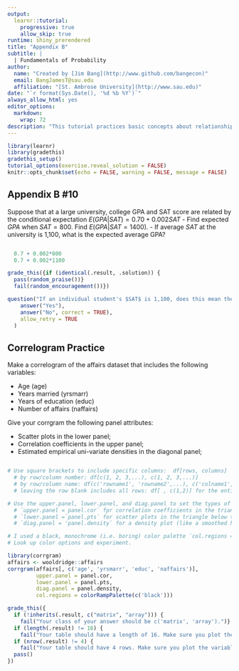 ```yaml
---
output: 
  learnr::tutorial:
    progressive: true
    allow_skip: true
runtime: shiny_prerendered
title: "Appendix B"
subtitle: |
  | Fundamentals of Probability
author: 
  name: "Created by [Jim Bang](http://www.github.com/bangecon)"
  email: BangJamesT@sau.edu
  affiliation: "[St. Ambrose University](http://www.sau.edu)"
date: "`r format(Sys.Date(), '%d %b %Y')`"
always_allow_html: yes
editor_options: 
  markdown: 
    wrap: 72
description: "This tutorial practices basic concepts about relationships between two variables."
---
```


```r
library(learnr)
library(gradethis)
gradethis_setup()
tutorial_options(exercise.reveal_solution = FALSE)
knitr::opts_chunk$set(echo = FALSE, warning = FALSE, message = FALSE)
```

## Appendix B #10

Suppose that at a large university, college GPA and SAT score are related by the conditional expectation $E(GPA|SAT) = 0.70 + 0.002 SAT$
  - Find expected $GPA$ when $SAT = 800$. Find $E(GPA|SAT = 1400)$. 
  - If average $SAT$ at the university is 1,100, what is the expected average GPA? 

```r

```

```r
  0.7 + 0.002*800
  0.7 + 0.002*1100
```

```r
grade_this({if (identical(.result, .solution)) {
  pass(random_praise())}
  fail(random_encouragement())})
```

```r
question("If an individual student's $SAT$ is 1,100, does this mean they will have the same GPA as the previous question?",
    answer("Yes"),
    answer("No", correct = TRUE),
    allow_retry = TRUE
  )
```

## Correlogram Practice

Make a correlogram of the affairs dataset that includes the following variables: 

  - Age (age)
  - Years married (yrsmarr)
  - Years of education (educ)
  - Number of affairs (naffairs)

Give your corrgram the following panel attributes: 
  
  - Scatter plots in the lower panel;
  - Correlation coefficients in the upper panel;
  - Estimated empirical uni-variate densities in the diagonal panel; 

```r

```

```r
# Use square brackets to include specific columns:  df[rows, columns]
  # by row/column number: df[c(1, 2, 3,...), c(1, 2, 3,...)]  
  # by row/column name: df(c('rowname1', 'rowname2',...), c('colname1', colname2',...))
  # leaving the row blank includes all rows: df[ , c(1,2)] for the entire first 2 rows
```

```r
# Use the upper.panel, lower.panel, and diag.panel to set the types of information in each part. 
  # `upper.panel = panel.cor` fpr correlation coefficients in the triangle above the diagonal. 
  # `lower.panel =`panel.pts` for scatter plots in the triangle below the diagonal. 
  # `diag.panel = 'panel.density` for a density plot (like a smoothed histogram) along the diagonal.
```

```r
# I used a black, monochrome (i.e. boring) color palette `col.regions = colorRampPalette(c('black'))
# Look up color options and experiment.
```

```r
library(corrgram)
affairs <- wooldridge::affairs
corrgram(affairs[, c('age', 'yrsmarr', 'educ', 'naffairs')], 
         upper.panel = panel.cor, 
         lower.panel = panel.pts, 
         diag.panel = panel.density, 
         col.regions = colorRampPalette(c('black'))) 
```

```r
grade_this({
  if (!inherits(.result, c("matrix", "array"))) {
    fail("Your class of your answer should be c('matrix', 'array').")}
  if (length(.result) != 16) {
    fail("Your table should have a length of 16. Make sure you plot the variables specified.")}
  if (nrow(.result) != 4) {
    fail("Your table should have 4 rows. Make sure you plot the variables specified.")}
  pass()
})
```
